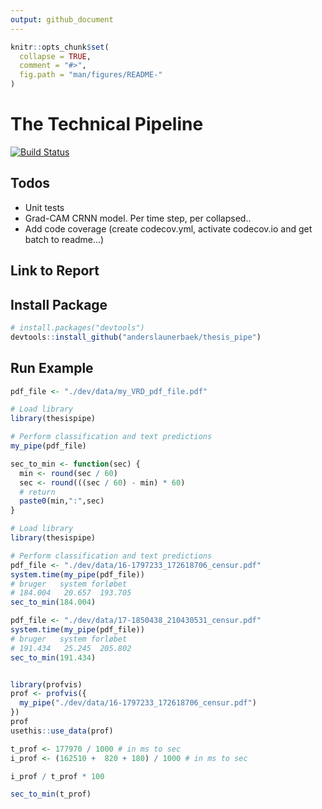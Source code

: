 ```yaml
---
output: github_document
---
```


<!-- README.md is generated from README.Rmd. Please edit that file -->

```r
knitr::opts_chunk$set(
  collapse = TRUE,
  comment = "#>",
  fig.path = "man/figures/README-"
)
```


# The Technical Pipeline

[![Build Status](https://travis-ci.com/anderslaunerbaek/thesis_pipe.svg?branch=master)](https://travis-ci.com/anderslaunerbaek/thesis_pipe)

<!--
## Performance Tables

```r
df_1 <- data.frame(`Partition` = c("Train Set", "Validation Set", "Test Set"),
                   `Kappa (%)` = c("99.7117","98.5066","98.4293"),
                   `Error Rate (%)` = c("0.1651","0.8557","0.8998"))


df_2 <- data.frame(`Partition` = c("Train Set", "Validation Set", "Test Set"),
                   `LER` = c("1.684","2.5885","2.6472"),
                   `Error Rate (%)` = c("56.5776","74.2798","72.8618"))


df_3 <- data.frame(`First Stage` = c("Correct","Correct","Correct","Wrong"),
                   `Second Stage` = c("Correct","Wrong","-","-"),
                   `N` = c("35","573","2,575","36"),
                   `Percentage (%)` = c("1","18","81","1"))









```


```r
knitr::kable(df_1)
```



```r
knitr::kable(df_2)
```


```r
knitr::kable(df_3)
```

-->




## Todos
- Unit tests
- Grad-CAM CRNN model. Per time step, per collapsed..
- Add code coverage (create codecov.yml, activate codecov.io and get batch to readme...)

## Link to Report


## Install Package

```r
# install.packages("devtools")
devtools::install_github("anderslaunerbaek/thesis_pipe")
```

## Run Example
```r
pdf_file <- "./dev/data/my_VRD_pdf_file.pdf"

# Load library
library(thesispipe)

# Perform classification and text predictions
my_pipe(pdf_file)

```


```r
sec_to_min <- function(sec) {
  min <- round(sec / 60)
  sec <- round(((sec / 60) - min) * 60)
  # return
  paste0(min,":",sec)
}

# Load library
library(thesispipe)

# Perform classification and text predictions
pdf_file <- "./dev/data/16-1797233_172618706_censur.pdf"
system.time(my_pipe(pdf_file))
# bruger   system forløbet 
# 184.004   20.657  193.705 
sec_to_min(184.004)

pdf_file <- "./dev/data/17-1850438_210430531_censur.pdf"
system.time(my_pipe(pdf_file))
# bruger   system forløbet 
# 191.434   25.245  205.802 
sec_to_min(191.434)


library(profvis)
prof <- profvis({
  my_pipe("./dev/data/16-1797233_172618706_censur.pdf")
})
prof
usethis::use_data(prof)

t_prof <- 177970 / 1000 # in ms to sec
i_prof <- (162510 +  820 + 180) / 1000 # in ms to sec

i_prof / t_prof * 100

sec_to_min(t_prof)


```




